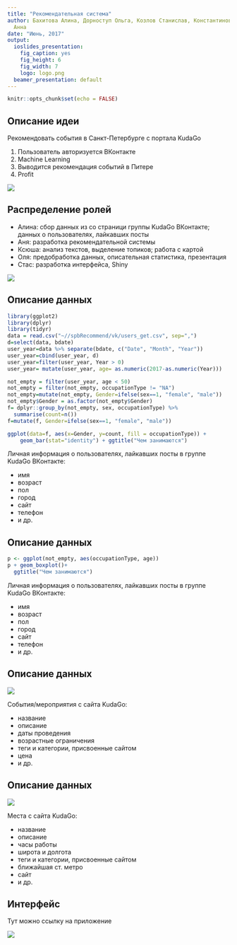 ```yaml
---
title: "Рекомендательная система"
author: Бахитова Алина, Дорноступ Ольга, Козлов Станислав, Константинова Ксения, Смирнова
  Анна
date: "Июнь, 2017"
output:
  ioslides_presentation:
    fig_caption: yes
    fig_height: 6
    fig_width: 7
    logo: logo.png
  beamer_presentation: default
---
```


```r
knitr::opts_chunk$set(echo = FALSE)
```

## Описание идеи

Рекомендовать события в Санкт-Петербурге с портала KudaGo

1. Пользователь авторизуется ВКонтакте
2. Machine Learning
2. Выводится рекомендация событий в Питере
3. Profit

<div class="centered">
![](mem.jpeg)
</div>
  
## Распределение ролей

- Алина: сбор данных из со страници группы KudaGo ВКонтакте; данных о пользователях, лайкавших посты 
- Аня: разработка рекомендательной системы
- Ксюша: анализ текстов, выделение топиков; работа с картой
- Оля: предобработка данных, описательная статистика, презентация
- Стас: разработка интерфейса, Shiny

<div class="centered">
![](team2.jpg)

</div>

## Описание данных

```r
library(ggplot2)
library(dplyr)
library(tidyr)
data = read.csv("~//spbRecommend/vk/users_get.csv", sep=",")
d=select(data, bdate)
user_year=data %>% separate(bdate, c("Date", "Month", "Year"))
user_year=cbind(user_year, d)
user_year=filter(user_year, Year > 0)
user_year= mutate(user_year, age= as.numeric(2017-as.numeric(Year)))

not_empty = filter(user_year, age < 50)
not_empty = filter(not_empty, occupationType != "NA")
not_empty=mutate(not_empty, Gender=ifelse(sex==1, "female", "male"))
not_empty$Gender = as.factor(not_empty$Gender)
f= dplyr::group_by(not_empty, sex, occupationType) %>%
  summarise(count=n())
f=mutate(f, Gender=ifelse(sex==1, "female", "male"))
```


<div class="columns-2">

```r
ggplot(data=f, aes(x=Gender, y=count, fill = occupationType)) +
    geom_bar(stat="identity") + ggtitle("Чем занимаются")
```
  
Личная информация о пользователях, лайкавших посты в группе KudaGo ВКонтакте: 

  - имя
  - возраст
  - пол 
  - город
  - сайт
  - телефон
  - и др.

</div>

## Описание данных

<div class="columns-2">

```r
p <- ggplot(not_empty, aes(occupationType, age))
p + geom_boxplot()+ 
  ggtitle("Чем занимаются")
```
  
Личная информация о пользователях, лайкавших посты в группе KudaGo ВКонтакте: 

  - имя
  - возраст
  - пол 
  - город
  - сайт
  - телефон
  - и др.

</div>

## Описание данных

<div class="columns-2">

![](events_init.jpg)

События/мероприятия с сайта KudaGo:
 
  - название
  - описание
  - даты проведения
  - возрастные ограничения
  - теги и категории, присвоенные сайтом
  - цена 
  - и др.
</div>


## Описание данных

<div class="columns-2">
  ![](map_places.png)

Места с сайта KudaGo:

  - название
  - описание
  - часы работы
  - широта и долгота
  - теги и категории, присвоенные сайтом
  - ближайшая ст. метро 
  - сайт 
  - и др.
</div>


## Интерфейс

Тут можно ссылку на приложение

<div class="centered">
![](cdelal.png)
</div>